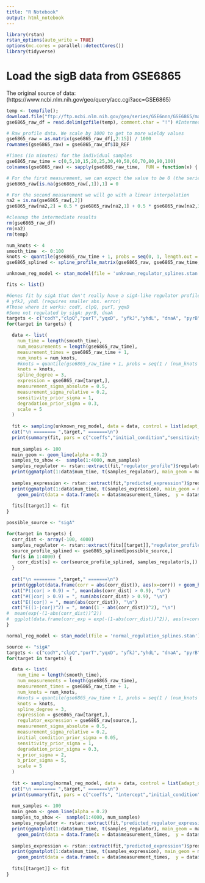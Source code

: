 ```yaml
---
title: "R Notebook"
output: html_notebook
---
```



```r
library(rstan)
rstan_options(auto_write = TRUE)
options(mc.cores = parallel::detectCores())
library(tidyverse)
```


# Load the sigB data from GSE6865

The original source of data: (https://www.ncbi.nlm.nih.gov/geo/query/acc.cgi?acc=GSE6865)

```r
temp <- tempfile();
download.file("ftp://ftp.ncbi.nlm.nih.gov/geo/series/GSE6nnn/GSE6865/matrix/GSE6865_series_matrix.txt.gz", temp)
gse6865_raw_df = read.delim(gzfile(temp), comment.char = "!") #Intermediate data frame representation

# Raw profile data. We scale by 1000 to get to more wieldy values
gse6865_raw = as.matrix(gse6865_raw_df[,2:15]) / 1000
rownames(gse6865_raw) = gse6865_raw_df$ID_REF

#Times (in minutes) for the individual samples
gse6865_raw_time = c(0,5,10,15,20,25,30,40,50,60,70,80,90,100)
colnames(gse6865_raw) <- sapply(gse6865_raw_time,  FUN = function(x) { paste0(x,"min")})

# For the first measurement, we can expect the value to be 0 (the series are from germination)
gse6865_raw[is.na(gse6865_raw[,1]),1] = 0

# For the second measurement we will go with a linear interpolation
na2 = is.na(gse6865_raw[,2])
gse6865_raw[na2,2] = 0.5 * gse6865_raw[na2,1] + 0.5 * gse6865_raw[na2,3]

#cleanup the intermediate results
rm(gse6865_raw_df)
rm(na2)
rm(temp)

```
```r
num_knots <- 4
smooth_time  <- 0:100
knots <- quantile(gse6865_raw_time + 1, probs = seq(0, 1, length.out = num_knots))
gse6865_splined <- spline_profile_matrix(gse6865_raw, gse6865_raw_time, smooth_time, knots = knots)
```



```r
unknown_reg_model <- stan_model(file = 'unknown_regulator_splines.stan')
```

```r
fits <- list()
```

```r
#Genes fit by sigA that don't really have a sigA-like regulator profile:
# yfkJ, yhdL (requires smaller abs. error)
#Those where it works: codY, clpQ, purT, yqxD
#Some not regulated by sigA: pyrB, dnaA
targets <- c("codY","clpQ","purT","yqxD", "yfkJ","yhdL", "dnaA", "pyrB")
for(target in targets) {

  data <- list(
    num_time = length(smooth_time),
    num_measurements = length(gse6865_raw_time),
    measurement_times = gse6865_raw_time + 1,
    num_knots = num_knots,
    #knots = quantile(gse6865_raw_time + 1, probs = seq(1 / (num_knots + 1) ,1 - (1/ (num_knots + 1)), length.out = num_knots)),
    knots = knots,
    spline_degree = 3,
    expression = gse6865_raw[target,],
    measurement_sigma_absolute = 0.5,
    measurement_sigma_relative = 0.2,
    sensitivity_prior_sigma = 1,
    degradation_prior_sigma = 0.3,
    scale = 5
  )
  
  fit <- sampling(unknown_reg_model, data = data, control = list(adapt_delta = 0.95))
  cat("\n ======== ",target," =======\n")
  print(summary(fit, pars = c("coeffs","initial_condition","sensitivity","degradation", "intercept"))$summary)
  
  num_samples <- 100
  main_geom <- geom_line(alpha = 0.2)
  samples_to_show <-  sample(1:4000, num_samples)
  samples_regulator <- rstan::extract(fit,"regulator_profile")$regulator_profile[samples_to_show,]
  print(ggmatplot(1:data$num_time, t(samples_regulator), main_geom = main_geom) + ggtitle(paste0("Regulator - ", target)))
   
  samples_expression <- rstan::extract(fit,"predicted_expression")$predicted_expression[samples_to_show,]
  print(ggmatplot(1:data$num_time, t(samples_expression), main_geom = main_geom) +
    geom_point(data = data.frame(x = data$measurement_times,  y = data$expression), aes(x=x, y=y), inherit.aes = FALSE, color = "#ba1b1d", size = 3) + ggtitle(paste0("Expression - ", target)))
  
  fits[[target]] <- fit
}
```

```r
possible_source <- "sigA"

for(target in targets) {
  corr_dist <- array(-100, 4000)
  samples_regulator <- rstan::extract(fits[[target]],"regulator_profile")$regulator_profile
  source_profile_splined <- gse6865_splined[possible_source,]
  for(s in 1:4000) {
    corr_dist[s] <- cor(source_profile_splined, samples_regulator[s,])
  }
  
  cat("\n ======== ",target," =======\n")
  print(ggplot(data.frame(corr = abs(corr_dist)), aes(x=corr)) + geom_histogram(bins = 30) + ggtitle(paste0("Abs. corr - ", target)))
  cat("P(|cor| > 0.9) = ", mean(abs(corr_dist) > 0.9), "\n")
  cat("#(|cor| > 0.9) = ", sum(abs(corr_dist) > 0.9), "\n")
  cat("E(|cor|) = ", mean(abs(corr_dist)), "\n")
  cat("E((1-|cor|)^2) = ", mean((1 - abs(corr_dist))^2), "\n")
#  mean(exp(-(1-abs(corr_dist))^2))
#  ggplot(data.frame(corr_exp = exp(-(1-abs(corr_dist))^2)), aes(x=corr_exp)) + geom_histogram(bins = 30)
}
```
```r
normal_reg_model <- stan_model(file = 'normal_regulation_splines.stan')
```


```r
source <- "sigA"
targets <- c("codY","clpQ","purT","yqxD", "yfkJ","yhdL", "dnaA", "pyrB")
for(target in targets) {

  data <- list(
    num_time = length(smooth_time),
    num_measurements = length(gse6865_raw_time),
    measurement_times = gse6865_raw_time + 1,
    num_knots = num_knots,
    #knots = quantile(gse6865_raw_time + 1, probs = seq(1 / (num_knots + 1) ,1 - (1/ (num_knots + 1)), length.out = num_knots)),
    knots = knots,
    spline_degree = 3,
    expression = gse6865_raw[target,],
    regulator_expression = gse6865_raw[source,],
    measurement_sigma_absolute = 0.5,
    measurement_sigma_relative = 0.2,
    initial_condition_prior_sigma = 0.05,
    sensitivity_prior_sigma = 1,
    degradation_prior_sigma = 0.3,
    w_prior_sigma = 2,
    b_prior_sigma = 5,
    scale = 5
  )
  
  fit <- sampling(normal_reg_model, data = data, control = list(adapt_delta = 0.95))
  cat("\n ======== ",target," =======\n")
  print(summary(fit, pars = c("coeffs", "intercept","initial_condition","sensitivity","degradation","w","b"))$summary)
  
  num_samples <- 100
  main_geom <- geom_line(alpha = 0.2)
  samples_to_show <-  sample(1:4000, num_samples)
  samples_regulator <- rstan::extract(fit,"predicted_regulator_expression")$predicted_regulator_expression[samples_to_show,]
  print(ggmatplot(1:data$num_time, t(samples_regulator), main_geom = main_geom) +
    geom_point(data = data.frame(x = data$measurement_times,  y = data$regulator_expression), aes(x=x, y=y), inherit.aes = FALSE, color = "#ba1b1d", size = 3)+ ggtitle(paste0("Regulator - ", target)))
   
  samples_expression <- rstan::extract(fit,"predicted_expression")$predicted_expression[samples_to_show,]
  print(ggmatplot(1:data$num_time, t(samples_expression), main_geom = main_geom) +
    geom_point(data = data.frame(x = data$measurement_times,  y = data$expression), aes(x=x, y=y), inherit.aes = FALSE, color = "#ba1b1d", size = 3) + ggtitle(paste0("Expression - ", target)))
  
  fits[[target]] <- fit
}
```

